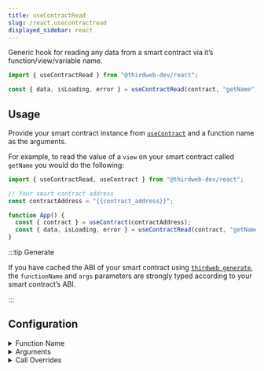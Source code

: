 ```yaml
---
title: useContractRead
slug: /react.usecontractread
displayed_sidebar: react
---
```



Generic hook for reading any data from a smart contract via it&rsquo;s function/view/variable name.

```jsx
import { useContractRead } from "@thirdweb-dev/react";

const { data, isLoading, error } = useContractRead(contract, "getName");
```

## Usage

Provide your smart contract instance from [`useContract`](/react/react.usecontract) and a function name as the arguments.

For example, to read the value of a `view` on your smart contract called `getName` you would do the following:

```jsx
import { useContractRead, useContract } from "@thirdweb-dev/react";

// Your smart contract address
const contractAddress = "{{contract_address}}";

function App() {
  const { contract } = useContract(contractAddress);
  const { data, isLoading, error } = useContractRead(contract, "getName");
}
```

:::tip Generate

If you have cached the ABI of your smart contract using [`thirdweb generate`](/cli/generate),
the `functionName` and `args` parameters are strongly typed according to your smart contract&rsquo;s ABI.

:::

## Configuration

<details>
  <summary>Function Name</summary>
  <div>

### Function Name

The function name you provide should be the name of the function in your smart contract.

This can be any function, view, variable, etc. that does _not_ require a **transaction** to occur.

```jsx
import { useContractRead, useContract } from "@thirdweb-dev/react";

// Your smart contract address
const contractAddress = "{{contract_address}}";

function App() {
  const { contract } = useContract(contractAddress);
  const { data, isLoading, error } = useContractRead(
    contract,
    // highlight-next-line
    "myContractFunction",
  );
}
```

</div>
</details>

<details>
  <summary>Arguments</summary>
  <div>

### Arguments

If your function requires arguments, pass them as additional arguments to the hook.

```jsx
import { useContractRead, useContract, Web3Button } from "@thirdweb-dev/react";

// Your smart contract address
const contractAddress = "{{contract_address}}";

function App() {
  const { contract } = useContract(contractAddress);

  // Read contract with arguments
  const { data, isLoading, error } = useContractRead(
    contract,
    "getName",
    // highlight-start
    ["arg1", "arg2"],
    // highlight-end
  );

  if (error) {
    console.error("failed to read contract", error);
  }

  return (
    <div>{isLoading ? <p>Loading...</p> : <p>Contract Name: {data}</p>}</div>
  );
}
```

</div>
</details>

<details>
  <summary>Call Overrides</summary>
  <div>

### Call Overrides (optional)

If you provide an additional argument to the hook, it will be used as the `CallOverrides` object send with your request.


To include the sender's address (msg.sender) when calling view functions within your smart contract, include the property {from: 0X123} passing the relevant address.

```jsx
import { useContractRead, useContract, Web3Button } from "@thirdweb-dev/react";

// Your smart contract address
const contractAddress = "{{contract_address}}";

function App() {
  const { contract } = useContract(contractAddress);

  // Read contract with arguments
  const { data, isLoading, error } = useContractRead(
    contract,
    "getName",
    // function arguments
    ["arg1", "arg2"],
    // highlight-start
    // Final argument is the call overrides
    {
      blockTag: 123,
      from: "0x123",
    },
    // highlight-end
  );

  if (error) {
    console.error("failed to read contract", error);
  }

  return (
    <div>{isLoading ? <p>Loading...</p> : <p>Contract Name: {data}</p>}</div>
  );
}
```

</div>
</details>
